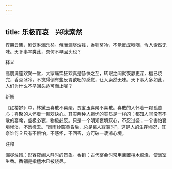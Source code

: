 ```yaml
---
---
---
```

title: 乐极而哀　兴味索然
---



宾朋云集，剧饮淋漓乐矣。俄而漏尽烛残，香销茗冷，不觉反成呕咽，令人索然无味。天下事率类此，奈何不早回头也？

释义

高朋满座欢聚一堂，大家痛饮狂欢真是畅快之至，转眼之间就夜静更深，檀已烧完，香茶冰冷，不觉得倒有些反胃欲吐的感觉，让人索然无味。天下事大多如此，人们为什么不早回头适可而止呢？

新解

《红楼梦》中，林黛玉喜散不喜聚，贾宝玉喜聚不喜散。喜散的人怀着一颗孤苦心；喜聚的人怀着一颗欢快心。其实两种人担忧的实质是一样的：都知人间没有不散的宴席，盛极必衰，物极必反。只是一个明知衰境灰心，不忍过盛；一个害怕衰境惨淡，不愿撤去。“风雨纱窗黄昏后，总是离人寂寞时”，这是人的生存境况，其奈谁何？只有不惧怕，不感怀，不回答，方可破一凄凉心境。

注释

漏尽烛残：形容夜阑人静时的景象。香销：古代宴会时常用鼎置檀木燃烧，使满室生香。香销是指檀木已被烧尽。
